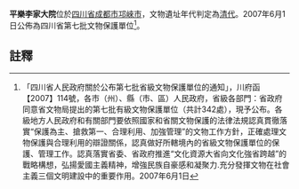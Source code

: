 {{msg:四川省文物保護單位
|名稱 = 平樂李家大院
|編號 = 59
|圖片 = 
|級別 = S7
|分類 = 
|時代 = [[清代|清代]]
|地点 = [[四川省|四川省]][[成都市|成都市]][[邛崍市|邛崍市]]
|坐標 =
|登錄 = 2007年6月1日
}}
'''平樂李家大院'''位於[[四川省|四川省]][[成都市|成都市]][[邛崍市|邛崍市]]，文物遺址年代判定為[[清代|清代]]。2007年6月1日公佈為四川省第七批文物保護單位<ref>「四川省人民政府關於公布第七批省級文物保護單位的通知」，川府函【2007】114號，各市（州）、縣（市、區）人民政府，省級各部門：省政府同意省文物局提出的第七批有級文物保護單位（共計342處），現予公布。各級地方人民政府和有關部門要依照國家和省關文物保護的法律法規認真貫徹落實“保護為主、搶救第一、合理利用、加強管理”的文物工作方針，正確處理文物保護與合理利用的辯證關係，認真做好所轄境內的省級文物保護單位的保護、管理工作。認真落實省委、省政府推進“文化資源大省向文化強省跨越”的戰略構想，弘揚愛國主義精神，增強民族自豪感和凝聚力.充分發揮文物在社會主義三個文明建設中的重要作用。2007年6月1日</ref>。
==註釋==
{{reflist}}
{{文物保護單位小作品}}